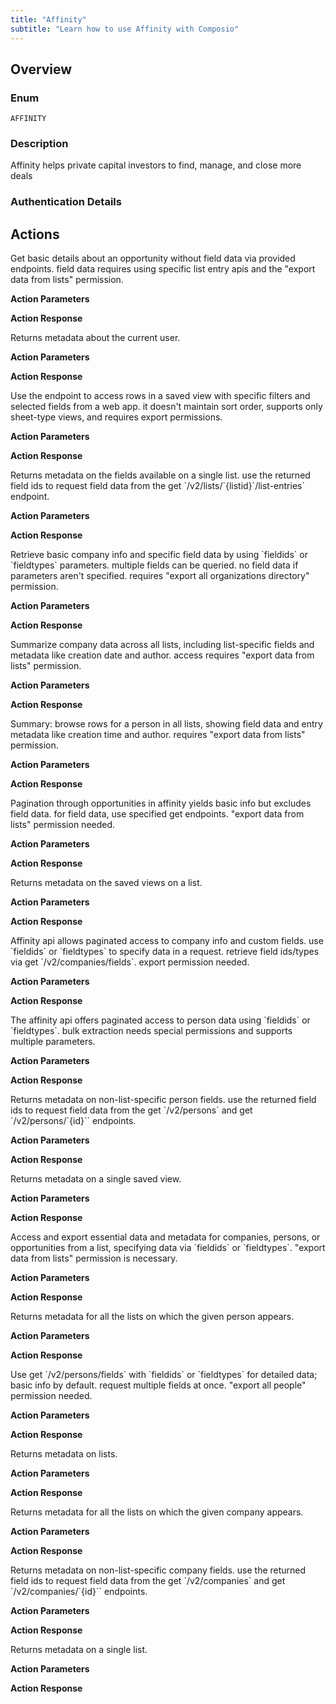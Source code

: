 ```yaml
---
title: "Affinity"
subtitle: "Learn how to use Affinity with Composio"
---
```



## Overview

### Enum
`AFFINITY`

### Description
Affinity helps private capital investors to find, manage, and close more deals

### Authentication Details

<Accordion title="API_KEY">
<ParamField path="apiKey" type="string" required={true}>
</ParamField>

</Accordion>


## Actions

<AccordionGroup>
<Accordion title="AFFINITY_GET_A_SINGLE_OPPORTUNITY">
Get basic details about an opportunity without field data via provided endpoints. field data requires using specific list entry apis and the "export data from lists" permission.

**Action Parameters**

<ParamField path="id" type="integer" required={true}>
</ParamField>


**Action Response**

<ParamField path="data" type="object">
</ParamField>

<ParamField path="successful" type="boolean">
</ParamField>

<ParamField path="error" type="">
</ParamField>

</Accordion>

<Accordion title="AFFINITY_GET_CURRENT_USER">
Returns metadata about the current user.

**Action Parameters**



**Action Response**

<ParamField path="data" type="object">
</ParamField>

<ParamField path="successful" type="boolean">
</ParamField>

<ParamField path="error" type="">
</ParamField>

</Accordion>

<Accordion title="AFFINITY_GET_ALL_LIST_ENTRIES_ON_A_SAVED_VIEW">
Use the endpoint to access rows in a saved view with specific filters and selected fields from a web app. it doesn't maintain sort order, supports only sheet-type views, and requires export permissions.

**Action Parameters**

<ParamField path="listId" type="integer" required={true}>
</ParamField>

<ParamField path="viewId" type="integer" required={true}>
</ParamField>

<ParamField path="cursor" type="string">
</ParamField>

<ParamField path="limit" type="integer" default="100">
</ParamField>


**Action Response**

<ParamField path="data" type="object">
</ParamField>

<ParamField path="successful" type="boolean">
</ParamField>

<ParamField path="error" type="">
</ParamField>

</Accordion>

<Accordion title="AFFINITY_GET_METADATA_ON_A_SINGLE_LIST_S_FIELDS">
Returns metadata on the fields available on a single list. use the returned field ids to request field data from the get `/v2/lists/`{listid}`/list-entries` endpoint.

**Action Parameters**

<ParamField path="listId" type="integer" required={true}>
</ParamField>

<ParamField path="cursor" type="string">
</ParamField>

<ParamField path="limit" type="integer" default="100">
</ParamField>


**Action Response**

<ParamField path="data" type="object">
</ParamField>

<ParamField path="successful" type="boolean">
</ParamField>

<ParamField path="error" type="">
</ParamField>

</Accordion>

<Accordion title="AFFINITY_GET_A_SINGLE_COMPANY">
Retrieve basic company info and specific field data by using `fieldids` or `fieldtypes` parameters. multiple fields can be queried. no field data if parameters aren't specified. requires "export all organizations directory" permission.

**Action Parameters**

<ParamField path="id" type="integer" required={true}>
</ParamField>

<ParamField path="fieldIds" type="array">
</ParamField>

<ParamField path="fieldTypes" type="array">
</ParamField>


**Action Response**

<ParamField path="data" type="object">
</ParamField>

<ParamField path="successful" type="boolean">
</ParamField>

<ParamField path="error" type="">
</ParamField>

</Accordion>

<Accordion title="AFFINITY_GET_A_COMPANY_S_LIST_ENTRIES">
Summarize company data across all lists, including list-specific fields and metadata like creation date and author. access requires "export data from lists" permission.

**Action Parameters**

<ParamField path="id" type="integer" required={true}>
</ParamField>

<ParamField path="cursor" type="string">
</ParamField>

<ParamField path="limit" type="integer" default="100">
</ParamField>


**Action Response**

<ParamField path="data" type="object">
</ParamField>

<ParamField path="successful" type="boolean">
</ParamField>

<ParamField path="error" type="">
</ParamField>

</Accordion>

<Accordion title="AFFINITY_GET_A_PERSON_S_LIST_ENTRIES">
Summary: browse rows for a person in all lists, showing field data and entry metadata like creation time and author. requires "export data from lists" permission.

**Action Parameters**

<ParamField path="id" type="integer" required={true}>
</ParamField>

<ParamField path="cursor" type="string">
</ParamField>

<ParamField path="limit" type="integer" default="100">
</ParamField>


**Action Response**

<ParamField path="data" type="object">
</ParamField>

<ParamField path="successful" type="boolean">
</ParamField>

<ParamField path="error" type="">
</ParamField>

</Accordion>

<Accordion title="AFFINITY_GET_ALL_OPPORTUNITIES">
Pagination through opportunities in affinity yields basic info but excludes field data. for field data, use specified get endpoints. "export data from lists" permission needed.

**Action Parameters**

<ParamField path="cursor" type="string">
</ParamField>

<ParamField path="limit" type="integer" default="100">
</ParamField>

<ParamField path="ids" type="array">
</ParamField>


**Action Response**

<ParamField path="data" type="object">
</ParamField>

<ParamField path="successful" type="boolean">
</ParamField>

<ParamField path="error" type="">
</ParamField>

</Accordion>

<Accordion title="AFFINITY_GET_METADATA_ON_SAVED_VIEWS">
Returns metadata on the saved views on a list.

**Action Parameters**

<ParamField path="listId" type="integer" required={true}>
</ParamField>

<ParamField path="cursor" type="string">
</ParamField>

<ParamField path="limit" type="integer" default="100">
</ParamField>


**Action Response**

<ParamField path="data" type="object">
</ParamField>

<ParamField path="successful" type="boolean">
</ParamField>

<ParamField path="error" type="">
</ParamField>

</Accordion>

<Accordion title="AFFINITY_GET_ALL_COMPANIES">
Affinity api allows paginated access to company info and custom fields. use `fieldids` or `fieldtypes` to specify data in a request. retrieve field ids/types via get `/v2/companies/fields`. export permission needed.

**Action Parameters**

<ParamField path="cursor" type="string">
</ParamField>

<ParamField path="limit" type="integer" default="100">
</ParamField>

<ParamField path="ids" type="array">
</ParamField>

<ParamField path="fieldIds" type="array">
</ParamField>

<ParamField path="fieldTypes" type="array">
</ParamField>


**Action Response**

<ParamField path="data" type="object">
</ParamField>

<ParamField path="successful" type="boolean">
</ParamField>

<ParamField path="error" type="">
</ParamField>

</Accordion>

<Accordion title="AFFINITY_GET_ALL_PERSONS">
The affinity api offers paginated access to person data using `fieldids` or `fieldtypes`. bulk extraction needs special permissions and supports multiple parameters.

**Action Parameters**

<ParamField path="cursor" type="string">
</ParamField>

<ParamField path="limit" type="integer" default="100">
</ParamField>

<ParamField path="ids" type="array">
</ParamField>

<ParamField path="fieldIds" type="array">
</ParamField>

<ParamField path="fieldTypes" type="array">
</ParamField>


**Action Response**

<ParamField path="data" type="object">
</ParamField>

<ParamField path="successful" type="boolean">
</ParamField>

<ParamField path="error" type="">
</ParamField>

</Accordion>

<Accordion title="AFFINITY_GET_METADATA_ON_PERSON_FIELDS">
Returns metadata on non-list-specific person fields. use the returned field ids to request field data from the get `/v2/persons` and get `/v2/persons/`{id}`` endpoints.

**Action Parameters**

<ParamField path="cursor" type="string">
</ParamField>

<ParamField path="limit" type="integer" default="100">
</ParamField>


**Action Response**

<ParamField path="data" type="object">
</ParamField>

<ParamField path="successful" type="boolean">
</ParamField>

<ParamField path="error" type="">
</ParamField>

</Accordion>

<Accordion title="AFFINITY_GET_METADATA_ON_A_SINGLE_SAVED_VIEW">
Returns metadata on a single saved view.

**Action Parameters**

<ParamField path="listId" type="integer" required={true}>
</ParamField>

<ParamField path="viewId" type="integer" required={true}>
</ParamField>


**Action Response**

<ParamField path="data" type="object">
</ParamField>

<ParamField path="successful" type="boolean">
</ParamField>

<ParamField path="error" type="">
</ParamField>

</Accordion>

<Accordion title="AFFINITY_GET_ALL_LIST_ENTRIES_ON_A_LIST">
Access and export essential data and metadata for companies, persons, or opportunities from a list, specifying data via `fieldids` or `fieldtypes`. "export data from lists" permission is necessary.

**Action Parameters**

<ParamField path="listId" type="integer" required={true}>
</ParamField>

<ParamField path="cursor" type="string">
</ParamField>

<ParamField path="limit" type="integer" default="100">
</ParamField>

<ParamField path="fieldIds" type="array">
</ParamField>

<ParamField path="fieldTypes" type="array">
</ParamField>


**Action Response**

<ParamField path="data" type="object">
</ParamField>

<ParamField path="successful" type="boolean">
</ParamField>

<ParamField path="error" type="">
</ParamField>

</Accordion>

<Accordion title="AFFINITY_GET_A_PERSON_S_LISTS">
Returns metadata for all the lists on which the given person appears.

**Action Parameters**

<ParamField path="id" type="integer" required={true}>
</ParamField>

<ParamField path="cursor" type="string">
</ParamField>

<ParamField path="limit" type="integer" default="100">
</ParamField>


**Action Response**

<ParamField path="data" type="object">
</ParamField>

<ParamField path="successful" type="boolean">
</ParamField>

<ParamField path="error" type="">
</ParamField>

</Accordion>

<Accordion title="AFFINITY_GET_A_SINGLE_PERSON">
Use get `/v2/persons/fields` with `fieldids` or `fieldtypes` for detailed data; basic info by default. request multiple fields at once. "export all people" permission needed.

**Action Parameters**

<ParamField path="id" type="integer" required={true}>
</ParamField>

<ParamField path="fieldIds" type="array">
</ParamField>

<ParamField path="fieldTypes" type="array">
</ParamField>


**Action Response**

<ParamField path="data" type="object">
</ParamField>

<ParamField path="successful" type="boolean">
</ParamField>

<ParamField path="error" type="">
</ParamField>

</Accordion>

<Accordion title="AFFINITY_GET_METADATA_ON_ALL_LISTS">
Returns metadata on lists.

**Action Parameters**

<ParamField path="cursor" type="string">
</ParamField>

<ParamField path="limit" type="integer" default="100">
</ParamField>


**Action Response**

<ParamField path="data" type="object">
</ParamField>

<ParamField path="successful" type="boolean">
</ParamField>

<ParamField path="error" type="">
</ParamField>

</Accordion>

<Accordion title="AFFINITY_GET_A_COMPANY_S_LISTS">
Returns metadata for all the lists on which the given company appears.

**Action Parameters**

<ParamField path="id" type="integer" required={true}>
</ParamField>

<ParamField path="cursor" type="string">
</ParamField>

<ParamField path="limit" type="integer" default="100">
</ParamField>


**Action Response**

<ParamField path="data" type="object">
</ParamField>

<ParamField path="successful" type="boolean">
</ParamField>

<ParamField path="error" type="">
</ParamField>

</Accordion>

<Accordion title="AFFINITY_GET_METADATA_ON_COMPANY_FIELDS">
Returns metadata on non-list-specific company fields. use the returned field ids to request field data from the get `/v2/companies` and get `/v2/companies/`{id}`` endpoints.

**Action Parameters**

<ParamField path="cursor" type="string">
</ParamField>

<ParamField path="limit" type="integer" default="100">
</ParamField>


**Action Response**

<ParamField path="data" type="object">
</ParamField>

<ParamField path="successful" type="boolean">
</ParamField>

<ParamField path="error" type="">
</ParamField>

</Accordion>

<Accordion title="AFFINITY_GET_METADATA_ON_A_SINGLE_LIST">
Returns metadata on a single list.

**Action Parameters**

<ParamField path="listId" type="integer" required={true}>
</ParamField>


**Action Response**

<ParamField path="data" type="object">
</ParamField>

<ParamField path="successful" type="boolean">
</ParamField>

<ParamField path="error" type="">
</ParamField>

</Accordion>

</AccordionGroup>
